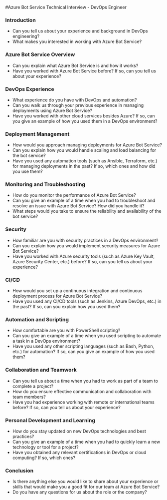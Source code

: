 

#Azure Bot Service Technical Interview - DevOps Engineer

### Introduction
- Can you tell us about your experience and background in DevOps engineering?
- What makes you interested in working with Azure Bot Service?

### Azure Bot Service Overview
- Can you explain what Azure Bot Service is and how it works?
- Have you worked with Azure Bot Service before? If so, can you tell us about your experience?

### DevOps Experience
- What experience do you have with DevOps and automation?
- Can you walk us through your previous experience in managing deployments using Azure Bot Service?
- Have you worked with other cloud services besides Azure? If so, can you give an example of how you used them in a DevOps environment?

### Deployment Management
- How would you approach managing deployments for Azure Bot Service?
- Can you explain how you would handle scaling and load balancing for the bot service?
- Have you used any automation tools (such as Ansible, Terraform, etc.) for managing deployments in the past? If so, which ones and how did you use them?

### Monitoring and Troubleshooting
- How do you monitor the performance of Azure Bot Service?
- Can you give an example of a time when you had to troubleshoot and resolve an issue with Azure Bot Service? How did you handle it?
- What steps would you take to ensure the reliability and availability of the bot service? 

### Security
- How familiar are you with security practices in a DevOps environment?
- Can you explain how you would implement security measures for Azure Bot Service?
- Have you worked with Azure security tools (such as Azure Key Vault, Azure Security Center, etc.) before? If so, can you tell us about your experience?

### CI/CD
- How would you set up a continuous integration and continuous deployment process for Azure Bot Service?
- Have you used any CI/CD tools (such as Jenkins, Azure DevOps, etc.) in the past? If so, can you explain how you used them?

### Automation and Scripting
- How comfortable are you with PowerShell scripting?
- Can you give an example of a time when you used scripting to automate a task in a DevOps environment?
- Have you used any other scripting languages (such as Bash, Python, etc.) for automation? If so, can you give an example of how you used them?

### Collaboration and Teamwork
- Can you tell us about a time when you had to work as part of a team to complete a project?
- How do you ensure effective communication and collaboration with team members?
- Have you had experience working with remote or international teams before? If so, can you tell us about your experience?

### Personal Development and Learning
- How do you stay updated on new DevOps technologies and best practices?
- Can you give an example of a time when you had to quickly learn a new technology or tool for a project?
- Have you obtained any relevant certifications in DevOps or cloud computing? If so, which ones?

### Conclusion
- Is there anything else you would like to share about your experience or skills that would make you a good fit for our team at Azure Bot Service?
- Do you have any questions for us about the role or the company? 
